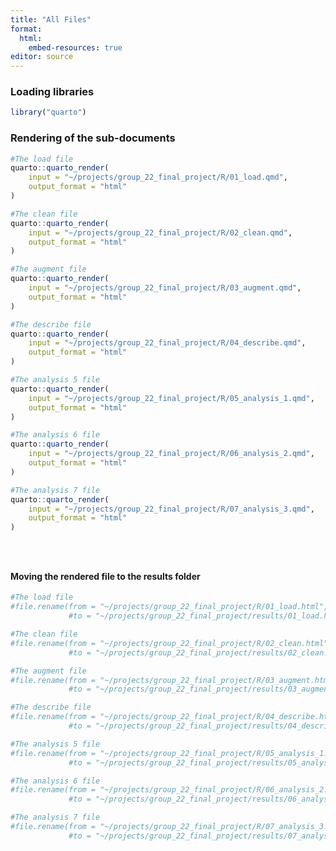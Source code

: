 ```yaml
---
title: "All Files"
format:
  html:
    embed-resources: true
editor: source
---
```


### Loading libraries

```r
library("quarto")
```

### Rendering of the sub-documents

```r
#The load file
quarto::quarto_render(
    input = "~/projects/group_22_final_project/R/01_load.qmd",
    output_format = "html"
)

#The clean file
quarto::quarto_render(
    input = "~/projects/group_22_final_project/R/02_clean.qmd",
    output_format = "html"
)

#The augment file
quarto::quarto_render(
    input = "~/projects/group_22_final_project/R/03_augment.qmd",
    output_format = "html"
)

#The describe file
quarto::quarto_render(
    input = "~/projects/group_22_final_project/R/04_describe.qmd",
    output_format = "html"
)

#The analysis 5 file
quarto::quarto_render(
    input = "~/projects/group_22_final_project/R/05_analysis_1.qmd",
    output_format = "html"
)

#The analysis 6 file
quarto::quarto_render(
    input = "~/projects/group_22_final_project/R/06_analysis_2.qmd",
    output_format = "html"
)

#The analysis 7 file
quarto::quarto_render(
    input = "~/projects/group_22_final_project/R/07_analysis_3.qmd",
    output_format = "html"
)





```

#### Moving the rendered file to the results folder

```r
#The load file
#file.rename(from = "~/projects/group_22_final_project/R/01_load.html",
             #to = "~/projects/group_22_final_project/results/01_load.html" )

#The clean file
#file.rename(from = "~/projects/group_22_final_project/R/02_clean.html",
             #to = "~/projects/group_22_final_project/results/02_clean.html" )

#The augment file
#file.rename(from = "~/projects/group_22_final_project/R/03_augment.html",
             #to = "~/projects/group_22_final_project/results/03_augment.html" )

#The describe file
#file.rename(from = "~/projects/group_22_final_project/R/04_describe.html",
             #to = "~/projects/group_22_final_project/results/04_describe.html" )

#The analysis 5 file
#file.rename(from = "~/projects/group_22_final_project/R/05_analysis_1.html",
             #to = "~/projects/group_22_final_project/results/05_analysis_1.html" )

#The analysis 6 file
#file.rename(from = "~/projects/group_22_final_project/R/06_analysis_2.html",
             #to = "~/projects/group_22_final_project/results/06_analysis_2.html" )

#The analysis 7 file
#file.rename(from = "~/projects/group_22_final_project/R/07_analysis_3.html",
             #to = "~/projects/group_22_final_project/results/07_analysis_3.html" )
```

```r

```

